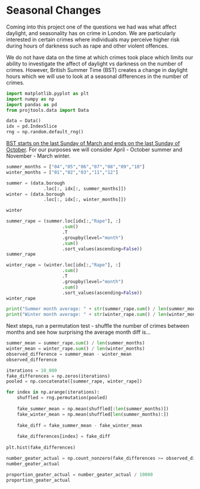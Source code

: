 # Seasonal Changes

Coming into this project one of the questions we had was what affect daylight, and seasonality has on crime in London. We are particularly interested in certain crimes where individuals may perceive higher risk during hours of darkness such as rape and other violent offences.

We do not have data on the time at which crimes took place which limits our ability to investigate the affect of daylight vs darkness on the number of crimes. However, British Summer Time (BST) creates a change in daylight hours which we will use to look at a seasonal differences in the number of crimes.

```python
import matplotlib.pyplot as plt
import numpy as np
import pandas as pd
from projtools.data import Data

data = Data()
idx = pd.IndexSlice
rng = np.random.default_rng()
```

[BST starts on the last Sunday of March and ends on the last Sunday of October](https://en.wikipedia.org/wiki/British_Summer_Time). For our purposes we will consider April - October summer and November - March winter.

```python
summer_months = ["04","05","06","07","08","09","10"]
winter_months = ["01","02","03","11","12"]
```

```python
summer = (data.borough
              .loc[:, idx[:, summer_months]])
winter = (data.borough
              .loc[:, idx[:, winter_months]])
```

```python
winter
```

```python
summer_rape = (summer.loc[idx[:,"Rape"], :]
                     .sum()
                     .T
                     .groupby(level="month")
                     .sum()
                     .sort_values(ascending=False))
summer_rape
```

```python
winter_rape = (winter.loc[idx[:,"Rape"], :]
                     .sum()
                     .T
                     .groupby(level="month")
                     .sum()
                     .sort_values(ascending=False))
winter_rape
```

```python
print("Summer month average: " + str(summer_rape.sum() / len(summer_months)))
print("Winter month average: " + str(winter_rape.sum() / len(winter_months)))
```

Next steps, run a permutation test - shuffle the number of crimes between months and see how surprising the average month diff is...

```python
summer_mean = summer_rape.sum() / len(summer_months)
winter_mean = winter_rape.sum() / len(winter_months)
observed_difference = summer_mean - winter_mean
observed_difference
```

```python
iterations = 10_000
fake_differences = np.zeros(iterations)
pooled = np.concatenate([summer_rape, winter_rape])

for index in np.arange(iterations):
    shuffled = rng.permutation(pooled)
    
    fake_summer_mean = np.mean(shuffled[:len(summer_months)])
    fake_winter_mean = np.mean(shuffled[len(summer_months):])
    
    fake_diff = fake_summer_mean - fake_winter_mean
    
    fake_differences[index] = fake_diff
    
plt.hist(fake_differences)
```

```python
number_geater_actual = np.count_nonzero(fake_differences >= observed_difference)
number_geater_actual
```

```python
proportion_geater_actual = number_geater_actual / 10000
proportion_geater_actual
```
